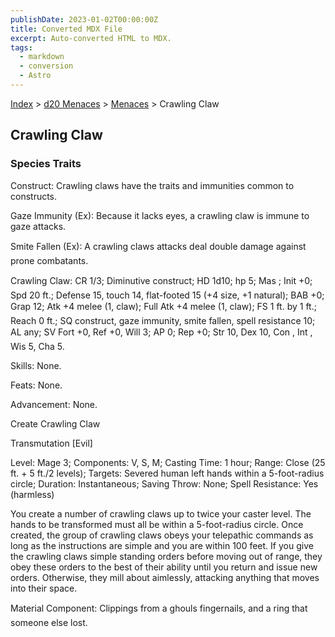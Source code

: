 ```yaml
---
publishDate: 2023-01-02T00:00:00Z
title: Converted MDX File
excerpt: Auto-converted HTML to MDX.
tags:
  - markdown
  - conversion
  - Astro
---
```


[Index](-index) > [d20 Menaces](menaces-d20-index) > [Menaces](menaces-d20-menaces-index) > Crawling Claw

## Crawling Claw

### Species Traits

Construct: Crawling claws have the traits and immunities common to constructs.

Gaze Immunity (Ex): Because it lacks eyes, a crawling claw is immune to gaze attacks.

Smite Fallen (Ex): A crawling claws attacks deal double damage against prone combatants.

Crawling Claw: CR 1/3; Diminutive construct; HD 1d10; hp 5; Mas ; Init +0; Spd 20 ft.; Defense 15, touch 14, flat-footed 15 (+4 size, +1 natural); BAB +0; Grap 12; Atk +4 melee (1, claw); Full Atk +4 melee (1, claw); FS 1 ft. by 1 ft.; Reach 0 ft.; SQ construct, gaze immunity, smite fallen, spell resistance 10; AL any; SV Fort +0, Ref +0, Will 3; AP 0; Rep +0; Str 10, Dex 10, Con , Int , Wis 5, Cha 5.

Skills: None.

Feats: None.

Advancement: None.

Create Crawling Claw

Transmutation [Evil]

Level: Mage 3; Components: V, S, M; Casting Time: 1 hour; Range: Close (25 ft. + 5 ft./2 levels); Targets: Severed human left hands within a 5-foot-radius circle; Duration: Instantaneous; Saving Throw: None; Spell Resistance: Yes (harmless)

You create a number of crawling claws up to twice your caster level. The hands to be transformed must all be within a 5-foot-radius circle. Once created, the group of crawling claws obeys your telepathic commands as long as the instructions are simple and you are within 100 feet. If you give the crawling claws simple standing orders before moving out of range, they obey these orders to the best of their ability until you return and issue new orders. Otherwise, they mill about aimlessly, attacking anything that moves into their space.

Material Component: Clippings from a ghouls fingernails, and a ring that someone else lost.
